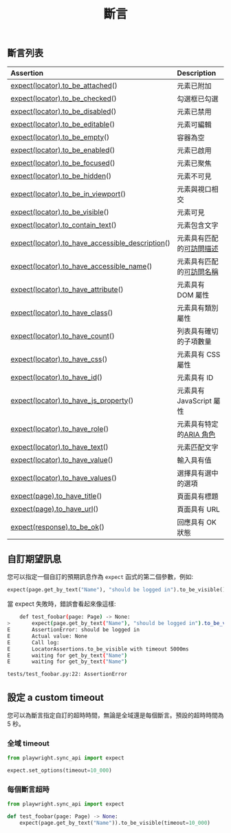 ﻿---
id: test-assertions
title: "斷言"
---

## 斷言列表

| Assertion | Description |
| :- | :- |
| [expect(locator).to_be_attached](/api/class-locatorassertions.mdx#locator-assertions-to-be-attached)() | 元素已附加 |
| [expect(locator).to_be_checked](/api/class-locatorassertions.mdx#locator-assertions-to-be-checked)() | 勾選框已勾選 |
| [expect(locator).to_be_disabled](/api/class-locatorassertions.mdx#locator-assertions-to-be-disabled)() | 元素已禁用 |
| [expect(locator).to_be_editable](/api/class-locatorassertions.mdx#locator-assertions-to-be-editable)() | 元素可編輯 |
| [expect(locator).to_be_empty](/api/class-locatorassertions.mdx#locator-assertions-to-be-empty)() | 容器為空 |
| [expect(locator).to_be_enabled](/api/class-locatorassertions.mdx#locator-assertions-to-be-enabled)() | 元素已啟用 |
| [expect(locator).to_be_focused](/api/class-locatorassertions.mdx#locator-assertions-to-be-focused)() | 元素已聚焦 |
| [expect(locator).to_be_hidden](/api/class-locatorassertions.mdx#locator-assertions-to-be-hidden)() | 元素不可見 |
| [expect(locator).to_be_in_viewport](/api/class-locatorassertions.mdx#locator-assertions-to-be-in-viewport)() | 元素與視口相交 |
| [expect(locator).to_be_visible](/api/class-locatorassertions.mdx#locator-assertions-to-be-visible)() | 元素可見 |
| [expect(locator).to_contain_text](/api/class-locatorassertions.mdx#locator-assertions-to-contain-text)() | 元素包含文字 |
| [expect(locator).to_have_accessible_description](/api/class-locatorassertions.mdx#locator-assertions-to-have-accessible-description)() | 元素具有匹配的[可訪問描述](https://w3c.github.io/accname/#dfn-accessible-description) |
| [expect(locator).to_have_accessible_name](/api/class-locatorassertions.mdx#locator-assertions-to-have-accessible-name)() | 元素具有匹配的[可訪問名稱](https://w3c.github.io/accname/#dfn-accessible-name) |
| [expect(locator).to_have_attribute](/api/class-locatorassertions.mdx#locator-assertions-to-have-attribute)() | 元素具有 DOM 屬性 |
| [expect(locator).to_have_class](/api/class-locatorassertions.mdx#locator-assertions-to-have-class)() | 元素具有類別屬性 |
| [expect(locator).to_have_count](/api/class-locatorassertions.mdx#locator-assertions-to-have-count)() | 列表具有確切的子項數量 |
| [expect(locator).to_have_css](/api/class-locatorassertions.mdx#locator-assertions-to-have-css)() | 元素具有 CSS 屬性 |
| [expect(locator).to_have_id](/api/class-locatorassertions.mdx#locator-assertions-to-have-id)() | 元素具有 ID |
| [expect(locator).to_have_js_property](/api/class-locatorassertions.mdx#locator-assertions-to-have-js-property)() | 元素具有 JavaScript 屬性 |
| [expect(locator).to_have_role](/api/class-locatorassertions.mdx#locator-assertions-to-have-role)() | 元素具有特定的[ARIA 角色](https://www.w3.org/TR/wai-aria-1.2/#roles) |
| [expect(locator).to_have_text](/api/class-locatorassertions.mdx#locator-assertions-to-have-text)() | 元素匹配文字 |
| [expect(locator).to_have_value](/api/class-locatorassertions.mdx#locator-assertions-to-have-value)() | 輸入具有值 |
| [expect(locator).to_have_values](/api/class-locatorassertions.mdx#locator-assertions-to-have-values)() | 選擇具有選中的選項 |
| [expect(page).to_have_title](/api/class-pageassertions.mdx#page-assertions-to-have-title)() | 頁面具有標題 |
| [expect(page).to_have_url](/api/class-pageassertions.mdx#page-assertions-to-have-url)() | 頁面具有 URL |
| [expect(response).to_be_ok](/api/class-apiresponseassertions.mdx#api-response-assertions-to-be-ok)() | 回應具有 OK 狀態 |

## 自訂期望訊息

您可以指定一個自訂的預期訊息作為 `expect` 函式的第二個參數，例如:

```python
expect(page.get_by_text("Name"), "should be logged in").to_be_visible()
```

當 expect 失敗時，錯誤會看起來像這樣:

```bash
    def test_foobar(page: Page) -> None:
>       expect(page.get_by_text("Name"), "should be logged in").to_be_visible()
E       AssertionError: should be logged in
E       Actual value: None
E       Call log:
E       LocatorAssertions.to_be_visible with timeout 5000ms
E       waiting for get_by_text("Name")
E       waiting for get_by_text("Name")

tests/test_foobar.py:22: AssertionError
```

## 設定 a custom timeout

您可以為斷言指定自訂的超時時間，無論是全域還是每個斷言。預設的超時時間為 5 秒。

### 全域 timeout

```python title="conftest.py"
from playwright.sync_api import expect

expect.set_options(timeout=10_000)
```

### 每個斷言超時

```python title="test_foobar.py"
from playwright.sync_api import expect

def test_foobar(page: Page) -> None:
    expect(page.get_by_text("Name")).to_be_visible(timeout=10_000)
```




[Accessibility]: /api/class-accessibility.mdx "Accessibility"
[APIRequest]: /api/class-apirequest.mdx "APIRequest"
[APIRequestContext]: /api/class-apirequestcontext.mdx "APIRequestContext"
[APIResponse]: /api/class-apiresponse.mdx "APIResponse"
[APIResponseAssertions]: /api/class-apiresponseassertions.mdx "APIResponseAssertions"
[Browser]: /api/class-browser.mdx "Browser"
[BrowserContext]: /api/class-browsercontext.mdx "BrowserContext"
[BrowserType]: /api/class-browsertype.mdx "BrowserType"
[CDPSession]: /api/class-cdpsession.mdx "CDPSession"
[Clock]: /api/class-clock.mdx "Clock"
[ConsoleMessage]: /api/class-consolemessage.mdx "ConsoleMessage"
[Dialog]: /api/class-dialog.mdx "Dialog"
[Download]: /api/class-download.mdx "Download"
[ElementHandle]: /api/class-elementhandle.mdx "ElementHandle"
[Error]: /api/class-error.mdx "Error"
[FileChooser]: /api/class-filechooser.mdx "FileChooser"
[Frame]: /api/class-frame.mdx "Frame"
[FrameLocator]: /api/class-framelocator.mdx "FrameLocator"
[JSHandle]: /api/class-jshandle.mdx "JSHandle"
[Keyboard]: /api/class-keyboard.mdx "Keyboard"
[Locator]: /api/class-locator.mdx "Locator"
[LocatorAssertions]: /api/class-locatorassertions.mdx "LocatorAssertions"
[Mouse]: /api/class-mouse.mdx "Mouse"
[Page]: /api/class-page.mdx "Page"
[PageAssertions]: /api/class-pageassertions.mdx "PageAssertions"
[Playwright]: /api/class-playwright.mdx "Playwright"
[Request]: /api/class-request.mdx "Request"
[Response]: /api/class-response.mdx "Response"
[Route]: /api/class-route.mdx "Route"
[Selectors]: /api/class-selectors.mdx "Selectors"
[TimeoutError]: /api/class-timeouterror.mdx "TimeoutError"
[Touchscreen]: /api/class-touchscreen.mdx "Touchscreen"
[Tracing]: /api/class-tracing.mdx "Tracing"
[Video]: /api/class-video.mdx "Video"
[WebError]: /api/class-weberror.mdx "WebError"
[WebSocket]: /api/class-websocket.mdx "WebSocket"
[Worker]: /api/class-worker.mdx "Worker"
[Element]: https://developer.mozilla.org/en-US/docs/Web/API/element "Element"
[EvaluationArgument]: /evaluating.mdx#evaluation-argument "EvaluationArgument"
[Promise]: https://developer.mozilla.org/en-US/docs/Web/JavaScript/Reference/Global_Objects/Promise "Promise"
[iterator]: https://developer.mozilla.org/en-US/docs/Web/JavaScript/Reference/Iteration_protocols "Iterator"
[origin]: https://developer.mozilla.org/en-US/docs/Glossary/Origin "Origin"
[selector]: https://developer.mozilla.org/en-US/docs/Web/CSS/CSS_Selectors "selector"
[Serializable]: https://developer.mozilla.org/en-US/docs/Web/JavaScript/Reference/Global_Objects/JSON/stringify#Description "Serializable"
[UIEvent.detail]: https://developer.mozilla.org/en-US/docs/Web/API/UIEvent/detail "UIEvent.detail"
[UnixTime]: https://en.wikipedia.org/wiki/Unix_time "Unix Time"
[xpath]: https://developer.mozilla.org/en-US/docs/Web/XPath "xpath"

[Any]: https://docs.python.org/3/library/typing.html#typing.Any "Any"
[bool]: https://docs.python.org/3/library/stdtypes.html "bool"
[bytes]: https://docs.python.org/3/library/stdtypes.html#bytes "bytes"
[Callable]: https://docs.python.org/3/library/typing.html#typing.Callable "Callable"
[EventContextManager]: https://docs.python.org/3/reference/datamodel.html#context-managers "Event context manager"
[EventEmitter]: https://pyee.readthedocs.io/en/latest/#pyee.BaseEventEmitter "EventEmitter"
[Exception]: https://docs.python.org/3/library/exceptions.html#Exception "Exception"
[Dict]: https://docs.python.org/3/library/typing.html#typing.Dict "Dict"
[float]: https://docs.python.org/3/library/stdtypes.html#numeric-types-int-float-complex "float"
[int]: https://docs.python.org/3/library/stdtypes.html#numeric-types-int-float-complex "int"
[List]: https://docs.python.org/3/library/typing.html#typing.List "List"
[NoneType]: https://docs.python.org/3/library/constants.html#None "None"
[Pattern]: https://docs.python.org/3/library/re.html "Pattern"
[URL]: https://en.wikipedia.org/wiki/URL "URL"
[pathlib.Path]: https://realpython.com/python-pathlib/ "pathlib.Path"
[str]: https://docs.python.org/3/library/stdtypes.html#text-sequence-type-str "str"
[Union]: https://docs.python.org/3/library/typing.html#typing.Union "Union"
[datetime]: https://docs.python.org/3/library/datetime.html#datetime.datetime "datetime"

[all available image tags]: https://mcr.microsoft.com/en-us/product/playwright/python/about "all available image tags"
[Microsoft Artifact Registry]: https://mcr.microsoft.com/en-us/product/playwright/python/about "Microsoft Artifact Registry"
[Dockerfile.jammy]: https://github.com/microsoft/playwright-python/blob/main/utils/docker/Dockerfile.jammy "Dockerfile.jammy"
